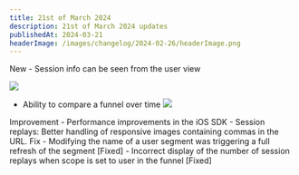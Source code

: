 ```yaml
---
title: 21st of March 2024
description: 21st of March 2024 updates
publishedAt: 2024-03-21
headerImage: /images/changelog/2024-02-26/headerImage.png
---
```

<Badge variant="noLink" className="m-0">
  <span>New</span>
</Badge>
- Session info can be seen from the user view

![](images/changelog/2024-03-21/1.png)

- Ability to compare a funnel over time
![](images/changelog/2024-03-21/2.png)

<Badge variant="noLink" className="m-0">
  <span>Improvement</span>
</Badge>
- Performance improvements in the iOS SDK
- Session replays: Better handling of responsive images containing commas in the URL.

<Badge variant="noLink" className="m-0">
  <span>Fix</span>
</Badge>
- Modifying the name of a user segment was triggering a full refresh of the segment [Fixed]
- Incorrect display of the number of session replays when scope is set to user in the funnel [Fixed]
